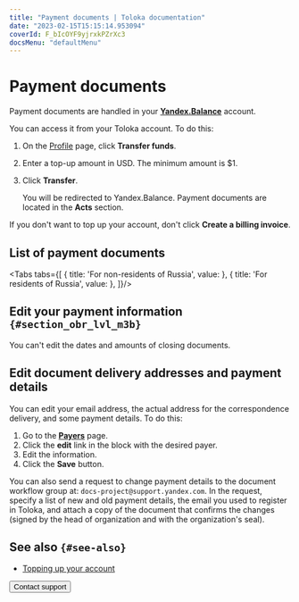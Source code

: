```yaml
---
title: "Payment documents | Toloka documentation"
date: "2023-02-15T15:15:14.953094"
coverId: F_bIcOYF9yjrxkPZrXc3
docsMenu: "defaultMenu"
---
```



# Payment documents

Payment documents are handled in your [**Yandex.Balance**](https://balance.yandex.ru/index.xml?LANG=en) account.

You can access it from your Toloka account. To do this:

1. On the [Profile](https://platform.toloka.ai/requester/profile) page, click **Transfer funds**.

1. Enter a top-up amount in USD. The minimum amount is $1.

1. Click **Transfer**.

    You will be redirected to Yandex.Balance. Payment documents are located in the **Acts** section.

<Note mode="warning" title="Warning">

If you don't want to top up your account, don't click **Create a billing invoice**.

</Note>

## List of payment documents

<Tabs tabs={[
  { title: 'For non-residents of Russia', value: <DocumentsList2/> },
  { title: 'For residents of Russia', value: <DocumentsList1/> },
]}/>

## Edit your payment information `{#section_obr_lvl_m3b}`
<Note mode="restriction" title="Restriction">

You can't edit the dates and amounts of closing documents.

</Note>

## Edit document delivery addresses and payment details

You can edit your email address, the actual address for the correspondence delivery, and some payment details. To do this:

1. Go to the [**Payers**](https://balance.yandex.ru/invoices.xml?LANG=en) page.
1. Click the **edit** link in the block with the desired payer.
1. Edit the information.
1. Click the **Save** button.

You can also send a request to change payment details to the document workflow group at: `docs-project@support.yandex.com`. In the request, specify a list of new and old payment details, the email you used to register in Toloka, and attach a copy of the document that confirms the changes (signed by the head of organization and with the organization's seal).

<Cut title="Fill out the form for receiving closing documents and acts">

<RequestersSupportForm />

</Cut>

## See also `{#see-also}`

- [Topping up your account](/docs/guide/refill)

<Button view="defaultInverse" size="l" type="link" url="/docs/guide/troubleshooting/support?form-source=guide-documents">Contact support</Button>
